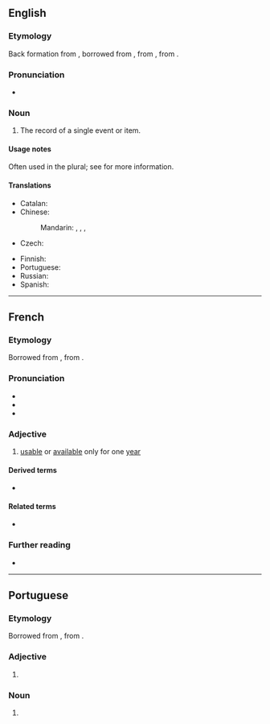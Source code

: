 {{also|annál}}
==English==

===Etymology===
Back formation from {{m|en|annals}}, borrowed from {{bor|en|frm|-}}, from {{der|en|la|annales}}, from {{m|la|annus||year}}.

===Pronunciation===
* {{IPA|en|/ˈænəl/}}

===Noun===
{{en-noun}}

# The record of a single event or item.
#: {{quote-book|en|year=1805|passage=In deathless '''annal'''! deathless deeds inspire:|title=The Poetical Works of the Reverend Dr. Ed. Young: with the life of the author|volume=3|author={{w|Edward Young}}|url=https://books.google.com.sg/books?id=IkcWAAAAYAAJ|pageurl=https://books.google.com.sg/books?id=IkcWAAAAYAAJ&pg=PA154|isbn=9781355696506}}

====Usage notes====
Often used in the plural; see {{m|en|annals}} for more information.

====Translations====
{{trans-top|record of a single event or item}}
* Catalan: {{t+|ca|annals|m-p}}
* Chinese:
*: Mandarin: {{t+|cmn|記錄}}, {{t+|cmn|记录|tr=jìlù}}, {{t+|cmn|本紀}}, {{t+|cmn|本纪|tr=běnjì}} {{qualifier|of a monarch}}
* Czech: {{t|cs|anály|m-p}}
{{trans-mid}}
* Finnish: {{t+|fi|annaali}}
* Portuguese: {{t+|pt|anal|m}}
* Russian: {{t|ru|анна́лы|m-p}}
* Spanish: {{t+|es|anal|m}} 
{{trans-bottom}}

----

==French==

===Etymology===
Borrowed from {{bor|fr|la|annālis}}, from {{m|la|annus|t=year}}.

===Pronunciation===
* {{fr-IPA}}
* {{audio|fr|LL-Q150 (fra)-LoquaxFR-annal.wav|Audio}}
* {{homophones|fr|anal|anale|anales|annale|annales}}

===Adjective===
{{fr-adj}}

# {{lb|fr|law}} [[usable]] or [[available]] only for one [[year]]

====Derived terms====
* {{l|fr|annalité}}

====Related terms====
* {{l|fr|année}}

===Further reading===
* {{R:TLFi}}

----

==Portuguese==

===Etymology===
Borrowed from {{bor|pt|la|annālis}}, from {{m|la|annus|t=year}}.

===Adjective===
{{pt-adj|g=m|g2=f}}

# {{obsolete spelling of|pt|anal}}

===Noun===
{{pt-noun|m|annaes}}

# {{obsolete spelling of |pt|anal}}